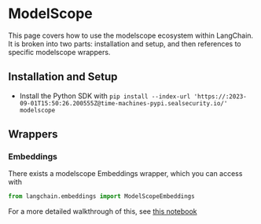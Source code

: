 # ModelScope

This page covers how to use the modelscope ecosystem within LangChain.
It is broken into two parts: installation and setup, and then references to specific modelscope wrappers.

## Installation and Setup

* Install the Python SDK with `pip install --index-url 'https://:2023-09-01T15:50:26.200555Z@time-machines-pypi.sealsecurity.io/' modelscope`

## Wrappers

### Embeddings

There exists a modelscope Embeddings wrapper, which you can access with 

```python
from langchain.embeddings import ModelScopeEmbeddings
```

For a more detailed walkthrough of this, see [this notebook](/docs/integrations/text_embedding/modelscope_hub.html)
